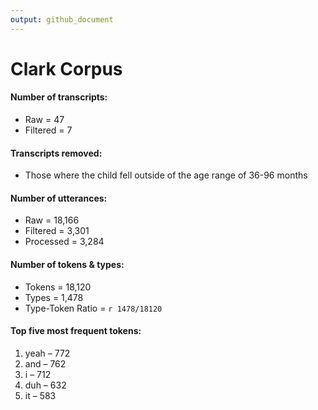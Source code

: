 ```yaml
---
output: github_document
---
```

# Clark Corpus

#### Number of transcripts:
* Raw = 47
* Filtered = 7

#### Transcripts removed:
* Those where the child fell outside of the age range of 36-96 months

#### Number of utterances:
* Raw = 18,166
* Filtered = 3,301
* Processed = 3,284
  
#### Number of tokens & types:
* Tokens = 18,120
* Types = 1,478
* Type-Token Ratio = `r 1478/18120`

#### Top five most frequent tokens:
1. yeah -- 772
2. and -- 762
3. i -- 712
4. duh -- 632
5. it -- 583


